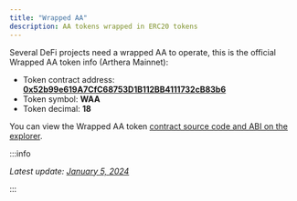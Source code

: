 ```yaml
---
title: "Wrapped AA"
description: AA tokens wrapped in ERC20 tokens
---
```


Several DeFi projects need a wrapped AA to operate, this is the official Wrapped AA token info (Arthera Mainnet):

- Token contract address: **[0x52b99e619A7CfC68753D1B112BB4111732cB83b6](https://explorer.arthera.net/address/0x52b99e619A7CfC68753D1B112BB4111732cB83b6?tab=contract)**
- Token symbol: **WAA**
- Token decimal: **18**

You can view the Wrapped AA token [contract source code and ABI on the explorer](https://explorer.arthera.net/address/0x52b99e619A7CfC68753D1B112BB4111732cB83b6?tab=contract).

:::info

_Latest update: [January 5, 2024](https://github.com/artheranet/arthera-docs)_

:::
